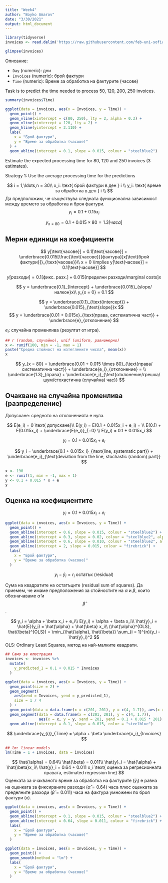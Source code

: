```yaml
---
title: "Week4"
author: "Boyko Amarov"
date: "3/30/2021"
output: html_document
---
```


```r
library(tidyverse)
invoices <- read.delim('https://raw.githubusercontent.com/feb-uni-sofia/econometrics2020-solutions/master/data/invoices.txt')
```


```r
glimpse(invoices)
```

Описание:

- `Day` (numeric): дни
- `Invoices` (numeric): брой фактури
- `Time` (numeric): Време за обработка на фактурите (часове)

Task is to predict the time needed to process 50, 120, 200, 250 invoices.

```r
summary(invoices$Time)
```


```r
ggplot(data = invoices, aes(x = Invoices, y = Time)) + 
  geom_point() +
  geom_vline(xintercept = c(80, 250), lty = 2, alpha = 0.3) +
  geom_vline(xintercept = 120, lty = 2) +
  geom_hline(yintercept = 2.110) + 
  labs(
    x = "Брой фактури",
    y = "Време за обработка (часове)"
  ) + 
  geom_abline(intercept = 0.1, slope = 0.015, colour = "steelblue2")
```

Estimate the expected processing time for 80, 120 and 250 invoices (3 estimates).

Strategy 1: Use the average processing time for the predictions


$$
i = 1,\ldots,n = 30\\
x_i: \text{ брой фактури в ден } i \\
y_i: \text{ време за обработка в ден } i \\
$$
Да предположим, че съществува следната функционална зависимост между времето за обработка и броя фактури.
$$
y_i = 0.1 + 0.15x_i
$$

$$
y_{x = 80} = 0.1 + 0.015 \times 80 = 1.3 [часа]
$$



## Мерни единици на коефициенти

$$
y[\text{часове}] = 0.1[\text{часове}] + \underbrace{0.015[\frac{\text{часове}}{фактура}]x[\text{брой фактури}]}_{\text{часове}}\\
x = 0 \implies y[\text{часове}] = 0.1[\text{часове}]
$$

<!-- $$ -->
<!-- \text{стая } 50 [m^2]\\ -->
<!-- \text{ наем } 2[\frac{лв.}{m^2}] \\ -->
<!-- 50[m^2] \times 2[\frac{лв.}{m^2}] = 100 [лв.] -->
<!-- $$ -->


$$
y[разходи] = 0.1[\text{фикс. разх.}] + 0.015[\text{пределни разходи/marginal costs}]x
$$

$$
y = \underbrace{0.1}_{Intercept} + \underbrace{0.015}_{slope/налкон}x\\
y_{x = 0} = 0.1
$$


$$
y = \underbrace{0.1}_{\text{intercept}} + \underbrace{0.015}_{\text{slope}}x
$$
$$
y = \underbrace{0.01 + 0.015x}_{\text{права, систематична част}} + \underbrace{e}_{отклонение}
$$

$e_i$: случайна променлива (резултат от игра).

```r
## r (random, случайно), unif (uniform, равномерно)
x <- runif(100, min = -1, max = 1)
paste("Средна стойност на изтеглените числа", mean(x))
x
```

$$
y_{x = 80} = \underbrace{0.01 + 0.015 \times 80}_{\text{права/систематична част}} + \underbrace{e_i}_{отклонение}  = \\
\underbrace{1.3}_{права} + \underbrace{e_i}_{\text{отклонение/грешка/шум/стохастична (случайна) час}}
$$

## Очакване на случайна променлива (разпределение)

Допускане: средното на отклоненията е нула.

$$
E(e_i) = 0 \text{ допускане}\\
E(y_i) = E(0.1 + 0.015x_i + e_i) = \\
E(0.1) + E(0.015x_i) + \underbrace{E(e_i)}_{=0} \\
E(y_i) = 0.1 + 0.015x_i
$$

$$
y_i = 0.1 + 0.015x_i + e_i
$$


$$
y_i  = \underbrace{0.1 + 0.015x_i}_{\text{line, systematic part}} + \underbrace{e_i}_{\text{deviation from the line, stochastic (random) part}}
$$
```r
x <- 190
e <- runif(1, min = -1, max = 1)
y <- 0.1 + 0.015 * x + e
y
```


## Оценка на коефициентите

$$
y_i = 0.1 + 0.015 x_i + e_i
$$
```r
ggplot(data = invoices, aes(x = Invoices, y = Time)) + 
  geom_point() +
  geom_abline(intercept = 0.6, slope = 0.015, colour = "steelblue2") +
  geom_abline(intercept = 0.3, slope = 0.02, colour = "steelblue2", alpha = 0.5) +
  geom_abline(intercept = 0.6, slope = 0.010, colour = "steelblue2", alpha = 0.5) +
  geom_abline(intercept = 2, slope = 0.015, colour = "firebrick") +
  labs(
    x = "Брой фактури",
    y = "Време за обработка (часове)"
  )
```

$$
y_i - \hat{y}_i = r_i \text{ остатък (residual)}
$$

Сума на квадратите на остатъците (residual sum of squares). Да приемем, че 
имаме предположения за стойностите на $\alpha$ и $\beta$, които обозначаваме $\hat{\alpha}$ и $$\hat{\beta}$$.

$$
y_i = \alpha + \beta x_i + e_i\\
E(y_i) = \alpha + \beta x_i\\
\hat{y}_i = \hat{E}(y_i) = \hat{\alpha} + \hat{\beta} x_i\\
(\hat{\alpha}^{OLS}, \hat{\beta}^{OLS}) = \min_{\hat{\alpha}, \hat{\beta}} \sum_{i = 1}^{n}(y_i - \hat{y}_i)^2
$$
OLS: Ordinary Least Squares, метод на най-малките квадрати.

```r
## Само за илюстрация
invoices <- invoices %>%
  mutate(
    y_predicted_1 = 0.1 + 0.015 * Invoices
  )

ggplot(data = invoices, aes(x = Invoices, y = Time)) +
  geom_point(size = 2) +
  geom_segment(
    aes(xend = Invoices, yend = y_predicted_1),
    size = 1 / 4
  ) +
  geom_point(data = data.frame(x = c(201, 201), y = c(4, 1.7)), aes(x = x, y = y), shape = 1) +
  geom_segment(data = data.frame(x = c(201, 201), y = c(4, 1.7)),
               aes(x = x, y = y, xend = 201, yend = 0.1 + 0.015 * 201), lty=2) +
  geom_abline(intercept = 0.1, slope = 0.015, color = "steelblue")
```

$$
\underbrace{y_{i}}_{Time} = \alpha + \beta \underbrace{x_i}_{Invoices}
$$
```r
## lm: linear models
lm(Time ~ 1 + Invoices, data = invoices)
```

$$
\hat{\alpha} = 0.64\\
\hat{\beta} = 0.011\\
\hat{y}_i = \hat{\alpha} + \hat{\beta}x_i\\
\hat{y}_i = 0.64 + 0.011 x_i \text{ оценка за регресионната правата, estimated regression line}
$$
Оценката за очакваното време за обработка на фактурите ($\hat{y}_i$) е равна на 
оценката за фиксираните разходи ($\hat{\alpha} = 0.64$) часа плюс оценката за пределните разходи ($\hat{\beta} = 0.011$) часа на фактура умножени по броя фактури ($x$).

```r
ggplot(data = invoices, aes(x = Invoices, y = Time)) + 
  geom_point() +
  geom_abline(intercept = 0.1, slope = 0.015, colour = "steelblue2") +
  geom_abline(intercept = 0.64, slope = 0.011, colour = "firebrick") +
  labs(
    x = "Брой фактури",
    y = "Време за обработка (часове)"
  )
```

```r
ggplot(data = invoices, aes(x = Invoices, y = Time)) + 
  geom_point() +
  geom_smooth(method = "lm") + 
  labs(
    x = "Брой фактури",
    y = "Време за обработка (часове)"
  )
```
